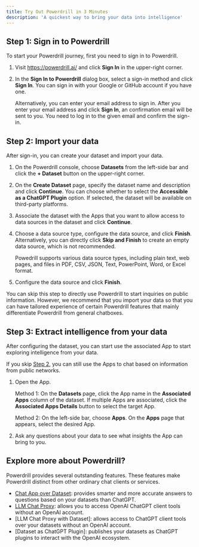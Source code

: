 ```yaml
---
title: Try Out Powerdrill in 3 Minutes
description: 'A quickest way to bring your data into intelligence'
---
```


## Step 1: Sign in to Powerdrill

To start your Powerdrill journey, first you need to sign in to Powerdrill.

1. Visit https://powerdrill.ai/ and click **Sign In** in the upper-right corner.
2. In the **Sign In to Powerdrill** dialog box, select a sign-in method and click **Sign In**.
    You can sign in with your Google or GitHub account if you have one. 
    
    Alternatively, you can enter your email address to sign in. After you enter your email address and click **Sign In**, an confirmation email will be sent to you. You need to log in to the given email and confirm the sign-in.

## Step 2: Import your data

After sign-in, you can create your dataset and import your data. 

1. On the Powerdrill console, choose **Datasets** from the left-side bar and click the **+ Dataset** button on the upper-right corner.

2. On the **Create Dataset** page, specify the dataset name and description and click **Continue**.
    You can choose whether to select the **Accessible as a ChatGPT Plugin** option. If selected, the dataset will be available on third-party platforms.
3. Associate the dataset with the Apps that you want to allow access to data sources in the dataset and click **Continue**.
4. Choose a data source type, configure the data source, and click **Finish**. Alternatively, you can directly click **Skip and Finish** to create an empty data source, which is not recommended. 

    Powedrill supports various data source types, including plain text, web pages, and files in PDF, CSV, JSON, Text, PowerPoint, Word, or Excel format.

5. Configure the data source and click **Finish**.

You can skip this step to directly use Powerdrill to start inquiries on public information. However, we recommend that you import your data so that you can have tailored experience of certain Powerdrill features that mainly differentiate Powerdrill from general chatboxes.



## Step 3: Extract intelligence from your data

After configuring the dataset, you can start use the associated App to start exploring intelligence from your data.

If you skip [Step 2](#step-2-import-your-data), you can still use the Apps to chat based on information from public networks.


1. Open the App.

    Method 1: On the **Datasets** page, click the App name in the **Associated Apps** column of the dataset. If multiple Apps are associated, click the **Associated Apps Details** button to select the target App.

    Method 2: On the left-side bar, choose **Apps**. On the **Apps** page that appears, select the desired App.

2. Ask any questions about your data to see what insights the App can bring to you.

## Explore more about Powerdrill?

Powerdrill provides several outstanding features. These features make Powerdrill distinct from other ordinary chat clients or services. 

* [Chat App over Dataset](/features/chat-app): provides smarter and more accurate answers to questions based on your datasets than ChatGPT.
* [LLM Chat Proxy](/features/proxy): allows you to access OpenAI ChatGPT client tools without an OpenAI account.
* [LLM Chat Proxy with Dataset]: allows access to ChatGPT client tools over your datasets without an OpenAI account.
* [Dataset as ChatGPT Plugin]: publishes your datasets as ChatGPT plugins to interact with the OpenAI ecosystem.
